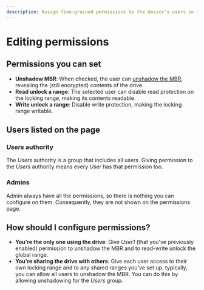 ```yaml
---
description: Assign fine-grained permissions to the device's users so that they can unlock the locking ranges or unshadow the drive.
---
```


# Editing permissions

## Permissions you can set

- **Unshadow MBR**: When checked, the user can [unshadow the MBR](/docs/overview/the_tcg_spec#mbr-shadowing), revealing the (still encrypted) contents of the drive.
- **Read unlock a range**: The selected user can disable read protection on the locking range, making its contents readable.
- **Write unlock a range**: Disable write protection, making the locking range writable.

## Users listed on the page

### *Users* authority

The *Users* authority is a group that includes all users. Giving permission to the *Users* authority means every *User* has that permission too.

### Admins

Admin always have all the permissions, so there is nothing you can configure on them. Consequently, they are not shown on the permissions page.

## How should I configure permissions?

- **You're the only one using the drive**: Give *User1* (that you've previously enabled) permission to unshadow the MBR and to read-write unlock the global range.
- **You're sharing the drive with others**: Give each user access to their own locking range and to any shared ranges you've set up. typically, you can allow all users to unshadow the MBR. You can do this by allowing unshadowing for the *Users* group.
